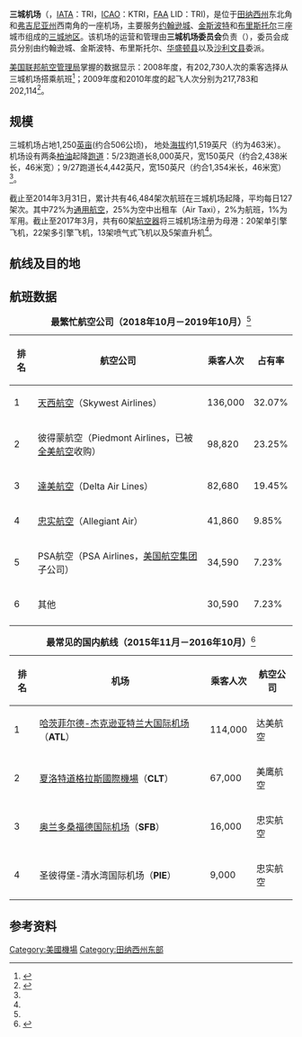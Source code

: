 {{Infobox airport
| name         = 三城机场
| nativename   = {{smaller|Tri-Cities Regional Airport}}
| image        = File:Tri-Cities Airport Logo.png
| image-width  = 150px
| image2       = Tri-Cities Airport 20100115 0325.JPG
| IATA         = TRI
| ICAO         = KTRI
| FAA          = TRI
| type         = 公共机场
| owner        = 三城机场委员会<br>（Tri-Cities Airport Authority）
| operator     = 
| city-served  = {{USA}}[[田纳西州|田纳西州]][[三城_(田纳西州)|三城地区]]
| elevation-f  = 1,519
| elevation-m  = 463
| coordinates  = {{coord|36|28|31|N|082|24|27|W|region:US-TN_type:airport|display=inline,title}}
| website      = http://www.triflight.com
| pushpin_map            = USA Tennessee#USA
| pushpin_relief         = yes
| pushpin_map_caption    = 位置
| pushpin_label          = '''TRI'''
| pushpin_label_position = left
| r1-number    = 5/23
| r1-length-f  = 8,000
| r1-length-m  = 2,438
| r1-surface   = 柏油
| r2-number    = 9/27
| r2-length-f  = 4,442
| r2-length-m  = 1,354
| r2-surface   = 柏油
| stat-year    = 
| stat1-header = 起降次数 (2014年)
| stat1-data   = 46,848 架次
| stat2-header = 母港航空器 (2017年)
| stat2-data   = 60 架
| footnotes    = 数据来源： [[美国联邦航空管理局|美国联邦航空管理局]]<ref name="FAA">{{FAA-airport|ID=TRI|use=PU|own=PU|site=22884.*A}}. Federal Aviation Administration. Effective Mar 2, 2017.</ref>
}}

'''三城机场'''（{{lang-en|Tri-Cities Regional Airport}}，[[IATA|IATA]]：TRI，[[ICAO|ICAO]]：KTRI，[[FAA|FAA]] LID：TRI)，是位于[[田纳西州|田纳西州]]东北角和[[弗吉尼亚州|弗吉尼亚州]]西南角的一座机场，主要服务[[約翰遜城_(田納西州)|约翰逊城]]、[[金斯波特_(田納西州)|金斯波特]]和[[布里斯托爾_(田納西州)|布里斯托尔]]三座城市组成的[[三城_(田纳西州)|三城地区]]。该机场的运营和管理由'''三城机场委员会'''负责（{{lang|en|Tri-Cities Airport Authority}}），委员会成员分别由约翰逊城、金斯波特、布里斯托尔、[[华盛顿县_(田纳西州)|华盛顿县]]以及[[沙利文縣_(田納西州)|沙利文县]]委派。

[[美国联邦航空管理局|美国联邦航空管理局]]掌握的数据显示：2008年度，有202,730人次的乘客选择从三城机场搭乘航班<ref>{{cite web
 | url = http://www.faa.gov/airports/planning_capacity/passenger_allcargo_stats/passenger/media/cy08_all_enplanements.pdf
 | title = Enplanements for CY 2008
 | format = PDF, 1.0 MB
 | work = faa.gov
 | publisher = Federal Aviation Administration
 | date = 2009-12-18
 | accessdate = 2020-07-28
 | archive-date = 2013-02-02
 | archive-url = https://www.webcitation.org/6E8nAqOMX?url=http://www.faa.gov/airports/planning_capacity/passenger_allcargo_stats/passenger/media/cy08_all_enplanements.pdf
 | dead-url = no
 }}</ref>；2009年度和2010年度的起飞人次分别为217,783和202,114<ref>{{cite web
 | url = http://www.faa.gov/airports/planning_capacity/passenger_allcargo_stats/passenger/media/cy10_all_enplanements.pdf
 | title = Enplanements for CY 2010
 | format = PDF, 189 KB
 | work = faa.gov
 | publisher = Federal Aviation Administration
 | date = 2011-10-04
 | accessdate = 2020-07-28
 | archive-date = 2013-02-02
 | archive-url = https://www.webcitation.org/6E8nBJ5zD?url=http://www.faa.gov/airports/planning_capacity/passenger_allcargo_stats/passenger/media/cy10_all_enplanements.pdf
 | dead-url = no
 }}</ref>。

==规模==
三城机场占地1,250[[英亩|英亩]](约合506公顷)， 地处[[海拔|海拔]]约1,519英尺（约为463米）。机场设有两条[[柏油|柏油]]起降[[跑道|跑道]]：5/23跑道长8,000英尺，宽150英尺（约合2,438米长，46米宽）；9/27跑道长4,442英尺，宽150英尺（约合1,354米长，46米宽）<ref name="FAA" />。

截止至2014年3月31日，累计共有46,484架次航班在三城机场起降，平均每日127架次。其中72%为[[通用航空|通用航空]]，25%为空中出租车（Air Taxi），2%为航班，1%为军用。截止至2017年3月，共有60架[[航空器|航空器]]将三城机场注册为母港：20架单引擎飞机，22架多引擎飞机，13架喷气式飞机以及5架直升机<ref name="FAA" />。

==航线及目的地==

{{Airport destination list
| [[忠实航空|忠实航空]]（Allegiant Air）| [[奥兰多桑福德国际机场|奥兰多桑福德国际机场]]（'''SFB'''），圣彼得堡-清水湾国际机场（'''PIE'''）
<!-- -->
| [[美鹰航空|美鹰航空]] （American Eagle）| [[夏洛特道格拉斯國際機場|夏洛特道格拉斯國際機場]]（'''CLT'''）， [[达拉斯/沃思堡国际机场|达拉斯/沃思堡国际机场]]（'''DFW'''）
<!-- -->
| [[達美航空|達美航空]]（Delta Air Lines） | [[哈茨菲尔德-杰克逊亚特兰大国际机场|哈茨菲尔德-杰克逊亚特兰大国际机场]]（'''ATL'''）
<!-- -->
| [[达美连接航空|达美连接航空]]（Delta Connection） | [[哈茨菲尔德-杰克逊亚特兰大国际机场|哈茨菲尔德-杰克逊亚特兰大国际机场]]（'''ATL'''）
<!-- -->
}}

==航班数据==
{| class="wikitable sortable" style="font-size: 95%"
|+ '''最繁忙航空公司（2018年10月－2019年10月）'''<ref name="transtats.bts.gov" />
|-
!排名
!航空公司
!乘客人次
!占有率
|-
|1
|[[天西航空|天西航空]]（Skywest Airlines）
|136,000
|32.07%
|-
|2
|彼得蒙航空（Piedmont Airlines，已被[[全美航空|全美航空]]收购）
|98,820
|23.25%
|-
|3
|[[達美航空|達美航空]]（Delta Air Lines）
|82,680
|19.45%
|-
|4
|[[忠实航空|忠实航空]]（Allegiant Air）
|41,860
|9.85%
|-
|5
|PSA航空（PSA Airlines，[[美国航空集团|美国航空集团]]子公司）
|34,590
|7.23%
|-
|6
|其他
|30,590
|7.23%
|-
|}

{| class="wikitable sortable" style="font-size:95%;"
|+ '''最常见的国内航线（2015年11月－2016年10月）'''<ref name="transtats.bts.gov">{{cite web
  | url = http://www.transtats.bts.gov/airports.asp?pn=1&Airport=TRI&Airport_Name=Bristol/Johnson
  | title = Bristol/Johnson City/Kingsport, TN: Tri-Cities TN/VA (TRI)
  | publisher = Bureau of Transportation Statistics (BTS), Research and Innovative Technology Administration (RITA), U.S. Department of Transportation
  | date = April 2013
  | accessdate = 2017-01-28
  | archive-date = 2018-11-30
  | archive-url = https://web.archive.org/web/20181130113113/https://www.transtats.bts.gov/airports.asp?pn=1&Airport=TRI&Airport_Name=Bristol%2FJohnson
  | dead-url = no
  }}</ref>
! 排名
! 机场
! 乘客人次
! 航空公司
|-
| 1
| [[哈茨菲尔德-杰克逊亚特兰大国际机场|哈茨菲尔德-杰克逊亚特兰大国际机场]]（'''ATL'''）
| 114,000
| 达美航空
|-
| 2
| [[夏洛特道格拉斯國際機場|夏洛特道格拉斯國際機場]]（'''CLT'''）
| 67,000
| 美鹰航空
|-
| 3
| [[奥兰多桑福德国际机场|奥兰多桑福德国际机场]]（'''SFB'''）
| 16,000
| 忠实航空
|-
| 4
| 圣彼得堡-清水湾国际机场（'''PIE'''）
| 9,000
| 忠实航空
|}

==参考资料==
<references />

[[Category:美國機場|Category:美國機場]]
[[Category:田纳西州东部|Category:田纳西州东部]]